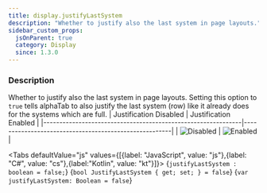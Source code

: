 ```yaml
---
title: display.justifyLastSystem
description: "Whether to justify also the last system in page layouts."
sidebar_custom_props:
  jsOnParent: true
  category: Display
  since: 1.3.0
---
```




<SettingsHeader />

### Description
Whether to justify also the last system in page layouts. Setting this option to `true` tells alphaTab to also justify the last system (row) like it
already does for the systems which are full.
| Justification Disabled                                       | Justification Enabled                                |
|--------------------------------------------------------------|-------------------------------------------------------|
| ![Disabled](/img/reference/property/justify-last-system-false.png) | ![Enabled](/img/reference/property/justify-last-system-true.png) |

<Tabs defaultValue="js" values={[{label: "JavaScript", value: "js"},{label: "C#", value: "cs"},{label:"Kotlin", value: "kt"}]}>
<TabItem value="js">
<CodeBlock language="ts">{`justifyLastSystem : boolean = false;`}</CodeBlock>
</TabItem>
<TabItem value="cs">
<CodeBlock language="csharp">{`bool JustifyLastSystem { get; set; } = false`}</CodeBlock>
</TabItem>
<TabItem value="kt">
<CodeBlock language="kotlin">{`var justifyLastSystem: Boolean = false`}</CodeBlock>
</TabItem>
</Tabs>

